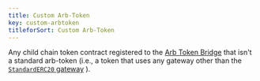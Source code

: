 ```yaml
---
title: Custom Arb-Token
key: custom-arbtoken
titleforSort: Custom Arb-Token
---
```


Any child chain token contract registered to the [Arb Token Bridge](/intro/glossary#arb-token-bridge) that isn't a standard arb-token (i.e., a token that uses any gateway other than the [`StandardERC20` gateway](/intro/glossary#standarderc20-gateway) ).
